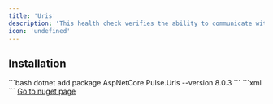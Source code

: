 ```yaml
---
title: 'Uris'
description: 'This health check verifies the ability to communicate with URIs'
icon: 'undefined'
---
```


## Installation

<Tabs>
  <Tab title=".NET CLI">
    ```bash
    dotnet add package AspNetCore.Pulse.Uris --version 8.0.3
    ```
  </Tab>
  <Tab title="Package Reference">
    ```xml
    <PackageReference Include="AspNetCore.Pulse.Uris" Version="8.0.3" />
    ```
  </Tab>
  <Tab title="Nuget">
    <a href="https://www.nuget.org/packages/AspNetCore.Pulse.Uris/" target="_blank">Go to nuget page</a>
  </Tab>
</Tabs>



